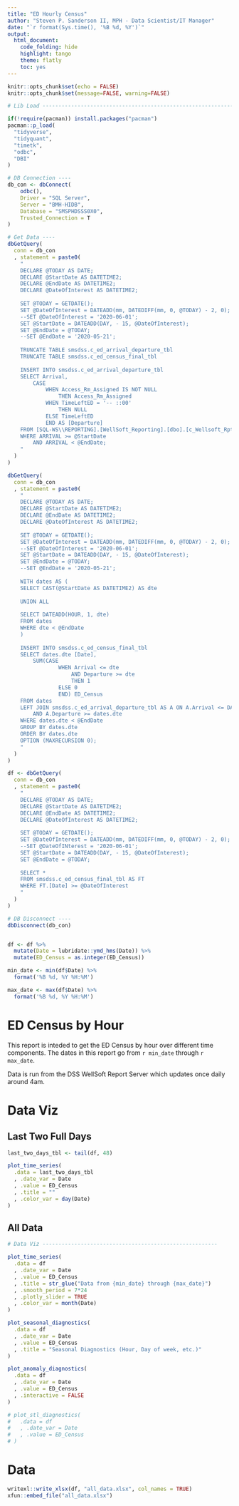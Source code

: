 ```yaml
---
title: "ED Hourly Census"
author: "Steven P. Sanderson II, MPH - Data Scientist/IT Manager"
date: "`r format(Sys.time(), '%B %d, %Y')`"
output:
  html_document:
    code_folding: hide
    highlight: tango
    theme: flatly
    toc: yes
---
```


```r
knitr::opts_chunk$set(echo = FALSE)
knitr::opts_chunk$set(message=FALSE, warning=FALSE)
```

```r
# Lib Load ----------------------------------------------------------------

if(!require(pacman)) install.packages("pacman")
pacman::p_load(
  "tidyverse",
  "tidyquant",
  "timetk",
  "odbc",
  "DBI"
)

```

```r

# DB Connection ----
db_con <- dbConnect(
    odbc(),
    Driver = "SQL Server",
    Server = "BMH-HIDB",
    Database = "SMSPHDSSS0X0",
    Trusted_Connection = T
)

# Get Data ----
dbGetQuery(
  conn = db_con
  , statement = paste0(
    "
    DECLARE @TODAY AS DATE;
    DECLARE @StartDate AS DATETIME2;
    DECLARE @EndDate AS DATETIME2;
    DECLARE @DateOfInterest AS DATETIME2;
    
    SET @TODAY = GETDATE();
    SET @DateOfInterest = DATEADD(mm, DATEDIFF(mm, 0, @TODAY) - 2, 0);
    --SET @DateOfInterest = '2020-06-01';
    SET @StartDate = DATEADD(DAY, - 15, @DateOfInterest);
    SET @EndDate = @TODAY;
    --SET @EndDate = '2020-05-21';
    
    TRUNCATE TABLE smsdss.c_ed_arrival_departure_tbl
    TRUNCATE TABLE smsdss.c_ed_census_final_tbl
    
    INSERT INTO smsdss.c_ed_arrival_departure_tbl
    SELECT Arrival,
    	CASE 
    		WHEN Access_Rm_Assigned IS NOT NULL
    			THEN Access_Rm_Assigned
    		WHEN TimeLeftED = '-- ::00'
    			THEN NULL
    		ELSE TimeLeftED
    		END AS [Departure]
    FROM [SQL-WS\\REPORTING].[WellSoft_Reporting].[dbo].[c_Wellsoft_Rpt_tbl]
    WHERE ARRIVAL >= @StartDate
    	AND ARRIVAL < @EndDate;
    "
  )
)

dbGetQuery(
  conn = db_con
  , statement = paste0(
    "
    DECLARE @TODAY AS DATE;
    DECLARE @StartDate AS DATETIME2;
    DECLARE @EndDate AS DATETIME2;
    DECLARE @DateOfInterest AS DATETIME2;
    
    SET @TODAY = GETDATE();
    SET @DateOfInterest = DATEADD(mm, DATEDIFF(mm, 0, @TODAY) - 2, 0);
    --SET @DateOfInterest = '2020-06-01';
    SET @StartDate = DATEADD(DAY, - 15, @DateOfInterest);
    SET @EndDate = @TODAY;
    --SET @EndDate = '2020-05-21';
    
    WITH dates AS (
  	SELECT CAST(@StartDate AS DATETIME2) AS dte
  	
  	UNION ALL
  	
  	SELECT DATEADD(HOUR, 1, dte)
  	FROM dates
  	WHERE dte < @EndDate
  	)
    
    INSERT INTO smsdss.c_ed_census_final_tbl
    SELECT dates.dte [Date],
    	SUM(CASE 
    			WHEN Arrival <= dte
    				AND Departure >= dte
    				THEN 1
    			ELSE 0
    			END) ED_Census
    FROM dates
    LEFT JOIN smsdss.c_ed_arrival_departure_tbl AS A ON A.Arrival <= DATEADD(HOUR, 1, dates.dte)
    	AND A.Departure >= dates.dte
    WHERE dates.dte < @EndDate
    GROUP BY dates.dte
    ORDER BY dates.dte
    OPTION (MAXRECURSION 0);
    "
  )
)

df <- dbGetQuery(
  conn = db_con
  , statement = paste0(
    "
    DECLARE @TODAY AS DATE;
    DECLARE @StartDate AS DATETIME2;
    DECLARE @EndDate AS DATETIME2;
    DECLARE @DateOfInterest AS DATETIME2;
    
    SET @TODAY = GETDATE();
    SET @DateOfInterest = DATEADD(mm, DATEDIFF(mm, 0, @TODAY) - 2, 0);
    --SET @DateOfINterest = '2020-06-01';
    SET @StartDate = DATEADD(DAY, - 15, @DateOfInterest);
    SET @EndDate = @TODAY;
    
    SELECT *
    FROM smsdss.c_ed_census_final_tbl AS FT
    WHERE FT.[Date] >= @DateOfInterest
    "
  )
)

# DB Disconnect ----
dbDisconnect(db_con)


df <- df %>%
  mutate(Date = lubridate::ymd_hms(Date)) %>%
  mutate(ED_Census = as.integer(ED_Census))

min_date <- min(df$Date) %>%
  format('%B %d, %Y %H:%M')

max_date <- max(df$Date) %>%
  format('%B %d, %Y %H:%M')

```

# ED Census by Hour

This report is inteded to get the ED Census by hour over different time components. The dates in this report go from `r min_date` through `r max_date`.

Data is run from the DSS WellSoft Report Server which updates once daily around 4am.


# Data Viz

## Last Two Full Days
```r
last_two_days_tbl <- tail(df, 48)

plot_time_series(
  .data = last_two_days_tbl
  , .date_var = Date
  , .value = ED_Census
  , .title = ""
  , .color_var = day(Date)
)

```

## All Data 
```r

# Data Viz -------------------------------------------------------

plot_time_series(
  .data = df
  , .date_var = Date
  , .value = ED_Census
  , .title = str_glue("Data from {min_date} through {max_date}")
  , .smooth_period = 7*24
  , .plotly_slider = TRUE
  , .color_var = month(Date)
)

plot_seasonal_diagnostics(
  .data = df
  , .date_var = Date
  , .value = ED_Census
  , .title = "Seasonal Diagnostics (Hour, Day of week, etc.)"
) 

plot_anomaly_diagnostics(
  .data = df
  , .date_var = Date
  , .value = ED_Census
  , .interactive = FALSE
)

# plot_stl_diagnostics(
#   .data = df
#   , .date_var = Date
#   , .value = ED_Census
# )

```

# Data
```r

writexl::write_xlsx(df, "all_data.xlsx", col_names = TRUE)
xfun::embed_file("all_data.xlsx")

```
